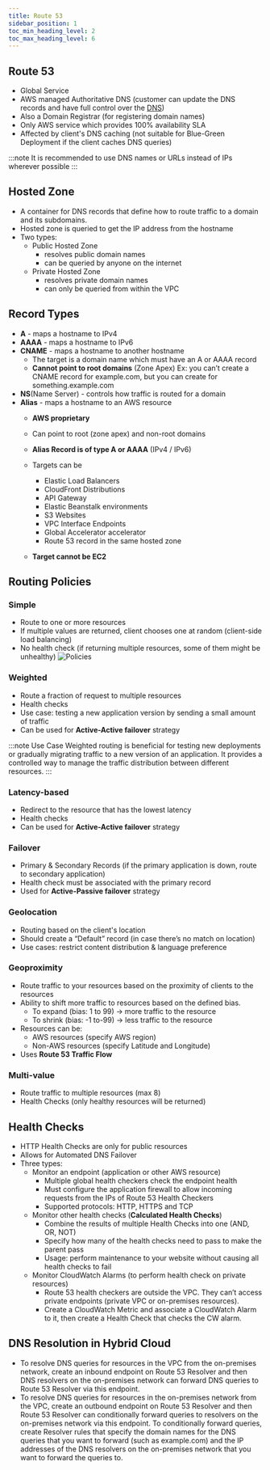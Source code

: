 ```yaml
---
title: Route 53
sidebar_position: 1
toc_min_heading_level: 2
toc_max_heading_level: 6
---
```


<TOCInline toc={toc} minHeadingLevel={2} maxHeadingLevel={2} />

## Route 53
- Global Service
- AWS managed Authoritative DNS (customer can update the DNS records and have full control over the [DNS](../Concepts#dns))
- Also a Domain Registrar (for registering domain names)
- Only AWS service which provides 100% availability SLA
- Affected by client's DNS caching (not suitable for Blue-Green Deployment if the client caches DNS queries)

:::note
It is recommended to use DNS names or URLs instead of IPs wherever possible
:::

## Hosted Zone
- A container for DNS records that define how to route traffic to a domain and its subdomains.
- Hosted zone is queried to get the IP address from the hostname
- Two types:
  - Public Hosted Zone
    - resolves public domain names
    - can be queried by anyone on the internet
  - Private Hosted Zone
    - resolves private domain names
    - can only be queried from within the VPC

## Record Types
- **A** - maps a hostname to IPv4
- **AAAA** - maps a hostname to IPv6
- **CNAME** - maps a hostname to another hostname
  - The target is a domain name which must have an A or AAAA record
  - **Cannot point to root domains** (Zone Apex) Ex: you can’t create
  a CNAME record for example.com, but you can create for something.example.com
- **NS**(Name Server)  - controls how traffic is routed for a domain
- **Alias** - maps a hostname to an AWS resource
  -  **AWS proprietary**
  - Can point to root (zone apex) and non-root domains
  - **Alias Record is of type A or AAAA** (IPv4 / IPv6)
  - Targets can be
    - Elastic Load Balancers
    - CloudFront Distributions
    - API Gateway
    - Elastic Beanstalk environments
    - S3 Websites
    - VPC Interface Endpoints
    - Global Accelerator accelerator
    - Route 53 record in the same hosted zone

  - **Target cannot be EC2**

## Routing Policies

### Simple
- Route to one or more resources
- If multiple values are returned, client chooses one at random (client-side load balancing)
- No health check (if returning multiple resources, some of them might be unhealthy)
![Policies](./images/policy.jpg)

### Weighted

- Route a fraction of request to multiple resources
- Health checks
- Use case: testing a new application version by sending a small amount of traffic
- Can be used for **Active-Active failover** strategy

:::note Use Case
Weighted routing is beneficial for testing new deployments or gradually migrating traffic to a new version of an application.
It provides a controlled way to manage the traffic distribution between different resources.
:::

### Latency-based

- Redirect to the resource that has the lowest latency
- Health checks
- Can be used for **Active-Active failover** strategy

### Failover
- Primary & Secondary Records (if the primary application is down, route to secondary application)
- Health check must be associated with the primary record
- Used for **Active-Passive failover** strategy

### Geolocation
- Routing based on the client's location
- Should create a “Default” record (in case there’s no match on location)
- Use cases: restrict content distribution & language preference

### Geoproximity
- Route traffic to your resources based on the proximity of clients to the resources
- Ability to shift more traffic to resources based on the defined bias.
  - To expand (bias: 1 to 99) → more traffic to the resource
  - To shrink (bias: -1 to-99) → less traffic to the resource
- Resources can be:
  - AWS resources (specify AWS region)
  - Non-AWS resources (specify Latitude and Longitude)
- Uses **Route 53 Traffic Flow**

### Multi-value
- Route traffic to multiple resources (max 8)
- Health Checks (only healthy resources will be returned)

## Health Checks
- HTTP Health Checks are only for public resources
- Allows for Automated DNS Failover
- Three types:
  - Monitor an endpoint (application or other AWS resource)
    - Multiple global health checkers check the endpoint health
    - Must configure the application firewall to allow incoming requests from the IPs of Route 53 Health Checkers
    - Supported protocols: HTTP, HTTPS and TCP
  - Monitor other health checks (**Calculated Health Checks**)
    - Combine the results of multiple Health Checks into one (AND, OR, NOT)
    - Specify how many of the health checks need to pass to make the parent pass
    - Usage: perform maintenance to your website without causing all health checks to fail
  - Monitor CloudWatch Alarms (to perform health check on private resources)
    - Route 53 health checkers are outside the VPC. They can’t access private endpoints (private VPC or on-premises resources).
    - Create a CloudWatch Metric and associate a CloudWatch Alarm to it, then create a Health Check that checks the CW alarm.

## DNS Resolution in Hybrid Cloud
- To resolve DNS queries for resources in the VPC from the on-premises network, create an inbound endpoint on Route 53 Resolver and then DNS resolvers on the on-premises network can forward DNS queries to Route 53 Resolver via this endpoint.
- To resolve DNS queries for resources in the on-premises network from the VPC, create an outbound endpoint on Route 53 Resolver and then Route 53 Resolver can conditionally forward queries to resolvers on the on-premises network via this endpoint.
To conditionally forward queries, create Resolver rules that specify the domain names for the DNS queries that you want to forward (such as example.com) and the IP addresses of the DNS resolvers on the on-premises network that you want to forward the queries to.

